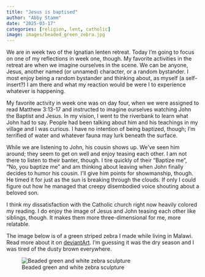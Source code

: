 ```yaml
---
title: "Jesus is baptised"
author: "Abby Stamm"
date: "2025-03-17"
categories: [religion, lent, catholic]
image: images/beaded_green_zebra.jpg
---
```


We are in week two of the Ignatian lenten retreat. Today I'm going to focus on one of my reflections in week one, though. My favorite activities in the retreat are when we imagine ourselves in the scene. We can be anyone, Jesus, another named (or unnamed) character, or a random bystander. I most enjoy being a random bystander and thinking about, as myself (a self-insert?) I am there and what my reaction would be were I to experience whatever is happening.

My favorite activity in week one was on day four, when we were assigned to read Matthew 3:13-17 and instructed to imagine ourselves watching John the Baptist and Jesus. In my vision, I went to the riverbank to learn what John had to say. People had been talking about him and his teachings in my village and I was curious. I have no intention of being baptized, though; I'm terrified of water and whatever fauna may lurk beneath the surface.

While we are listening to John, his cousin shows up. We've seen him around; they seem to get on well and enjoy teasing each other. I am not there to listen to their banter, though. I tire quickly of their "Baptize me", "No, you baptize me" and am thinking about leaving when John finally decides to humor his cousin. I'll give him points for showmanship, though. He timed it for just as the sun is breaking through the clouds. If only I could figure out how he managed that creepy disembodied voice shouting about a beloved son.

I think my dissatisfaction with the Catholic church right now heavily colored my reading. I do enjoy the image of Jesus and John teasing each other like siblings, though. It makes them more three-dimensional for me, more relatable. 

The image below is of a green striped zebra I made while living in Malawi.  Read more about it on [deviantArt](https://www.deviantart.com/anabiyeni/art/Beaded-green-zebra-133388049). I'm guessing it was the dry season and I was tired of the dusty brown everywhere.

![Beaded green and white zebra sculpture](images/beaded_green_zebra.jpg)
